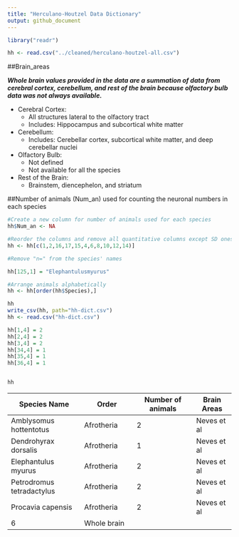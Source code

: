 ```yaml
---
title: "Herculano-Houtzel Data Dictionary"
output: github_document
---
```



```r

library("readr")

hh <- read.csv("../cleaned/herculano-houtzel-all.csv")
```

##Brain_areas

<b><i> Whole brain values provided in the data are a summation of data from cerebral cortex, cerebellum, and rest of the brain because olfactory bulb data was not always available.</b></i>

- Cerebral Cortex:
    - All structures lateral to the olfactory tract
    - Includes: Hippocampus and subcortical white matter

- Cerebellum:
    - Includes: Cerebellar cortex, subcortical white matter, and deep cerebellar nuclei
  
- Olfactory Bulb:
    - Not defined
    - Not available for all the species
    
- Rest of the Brain:
    - Brainstem, diencephelon, and striatum
    


##Number of animals (Num_an) used for counting the neuronal numbers in each species


```r


#Create a new column for number of animals used for each species
hh$Num_an <- NA

#Reorder the columns and remove all quantitative columns except SD ones
hh <- hh[c(1,2,16,17,15,4,6,8,10,12,14)]

```

```r

#Remove "n=" from the species' names

hh[125,1] = "Elephantulusmyurus"

#Arrange animals alphabetically
hh <- hh[order(hh$Species),]

hh
write_csv(hh, path="hh-dict.csv")
hh <- read.csv("hh-dict.csv")
```

```r

hh[1,4] = 2
hh[2,4] = 2
hh[3,4] = 2
hh[34,4] = 1
hh[35,4] = 1
hh[36,4] = 1


hh

```




| Species Name           | Order           | Number of animals | Brain Areas  |
|------------------------|-----------------|-------------------|-------------|
| Amblysomus hottentotus | Afrotheria      | 2                 | Neves et al |
| Dendrohyrax dorsalis   | Afrotheria      | 1                 | Neves et al |
| Elephantulus myurus    | Afrotheria      | 2                 | Neves et al |
| Petrodromus tetradactylus | Afrotheria   | 2                 | Neves et al |
| Procavia capensis      | Afrotheria      | 2                 | Neves et al |
| 6                      | Whole brain |
